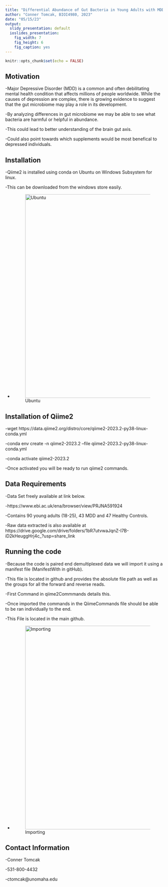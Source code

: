 ---
title: "Differential Abundance of Gut Bacteria in Young Adults with MDD"
author: "Conner Tomcak, BIOI4980, 2023"
date: "05/15/23"
output:
  slidy_presentation: default
  ioslides_presentation:
    fig_width: 7
    fig_height: 6
    fig_caption: yes
---

```{r setup, include=FALSE}
knitr::opts_chunk$set(echo = FALSE)
```

## Motivation

-Major Depressive Disorder (MDD) is a common and often debilitating mental health condition that affects millions of people worldwide. While the causes of depression are complex, there is growing evidence to suggest that the gut microbiome may play a role in its development.

-By analyzing differences in gut microbiome we may be able to see what bacteria are harmful or helpful in abundance.

-This could lead to better understanding of the brain gut axis. 

-Could also point towards which supplements would be most benefical to depressed individuals.


## Installation

-Qiime2 is installed using conda on Ubuntu on Windows Subsystem for linux.

-This can be downloaded from the windows store easily. 

- ![Ubuntu](2023-05-15 17_14_04-Install Ubuntu on WSL2 on Windows 10 _ Ubuntu.png){width="650px"}


## Installation of Qiime2

-wget https://data.qiime2.org/distro/core/qiime2-2023.2-py38-linux-conda.yml

-conda env create -n qiime2-2023.2 --file qiime2-2023.2-py38-linux-conda.yml

-conda activate qiime2-2023.2

-Once activated you will be ready to run qiime2 commands. 


## Data Requirements

-Data Set freely available at link below.

-https://www.ebi.ac.uk/ena/browser/view/PRJNA591924

-Contains 90 young adults (18-25), 43 MDD and 47 Healthy Controls.

-Raw data extracted is also available at https://drive.google.com/drive/folders/1bR7utvwaJqnZ-I7B-iD2kHeuggHrj4c_?usp=share_link


## Running the code 

-Because the code is paired end demultiplexed data we will import it using a manifest file (ManifestWith in gitHub).

-This file is located in github and provides the absolute file path as well 
as the groups for all the forward and reverse reads.

-First Command in qiime2Commmands details this.

-Once imported the commands in the QiimeCommands file should be able to be ran individually to the end.

-This File is located in the main github. 

- ![Importing](2023-05-15 17_19_38-ManifestWith - Notepad.png){width="650px"}

## Contact Information

-Conner Tomcak

-531-800-4432

-ctomcak@unomaha.edu

